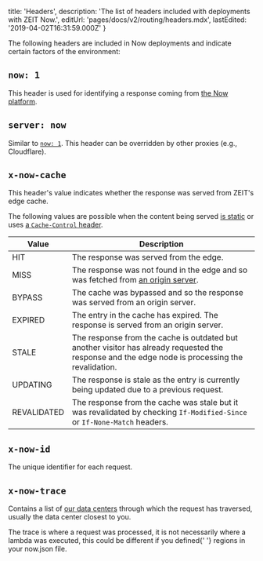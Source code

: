 
  title: 'Headers',
  description: 'The list of headers included with deployments with ZEIT Now.',
  editUrl: 'pages/docs/v2/routing/headers.mdx',
  lastEdited: '2019-04-02T16:31:59.000Z'
}

The following headers are included in Now deployments and indicate certain factors of the environment:

## `now: 1`

This header is used for identifying a response coming from [the Now platform](/docs/v2/platform/overview/).

## `server: now`

Similar to [`now: 1`](#now:-1). This header can be overridden by other proxies (e.g., Cloudflare).

## `x-now-cache`

This header's value indicates whether the response was served from ZEIT's edge cache.

The following values are possible when the content being served [is static](/docs/v2/routing/caching#caching-static-files) or uses [a `Cache-Control` header](/docs/v2/routing/caching#caching-lambda-responses).

| Value                                      | Description                                                                                                                                      |
| ------------------------------------------ | ------------------------------------------------------------------------------------------------------------------------------------------------ |
| <RequestHeader>HIT</RequestHeader>         | The response was served from the edge.                                                                                                           |
| <RequestHeader>MISS</RequestHeader>        | The response was not found in the edge and so was fetched from [an origin server](/docs/v2/platform/regions-and-providers/).                     |
| <RequestHeader>BYPASS</RequestHeader>      | The cache was bypassed and so the response was served from an origin server.                                                                     |
| <RequestHeader>EXPIRED</RequestHeader>     | The entry in the cache has expired. The response is served from an origin server.                                                                |
| <RequestHeader>STALE</RequestHeader>       | The response from the cache is outdated but another visitor has already requested the response and the edge node is processing the revalidation. |
| <RequestHeader>UPDATING</RequestHeader>    | The response is stale as the entry is currently being updated due to a previous request.                                                         |
| <RequestHeader>REVALIDATED</RequestHeader> | The response from the cache was stale but it was revalidated by checking `If-Modified-Since` or `If-None-Match` headers.                         |

## `x-now-id`

The unique identifier for each request.

## `x-now-trace`

Contains a list of [our data centers](/docs/v2/platform/regions-and-providers/) through which the request has traversed, usually the data center closest to you.

<Note>
  The trace is where a request was processed, it is not necessarily where a
  lambda was executed, this could be different if you defined{' '}
  <InlineCode>regions</InlineCode> in your
  <InlineCode>now.json</InlineCode> file.
</Note>

